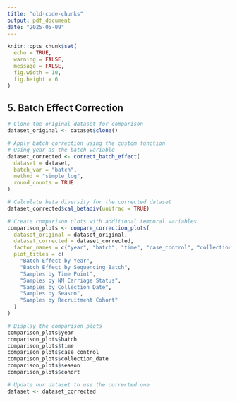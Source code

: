 ```yaml
---
title: "old-code-chunks"
output: pdf_document
date: "2025-05-09"
---
```


```r
knitr::opts_chunk$set(
  echo = TRUE,
  warning = FALSE,
  message = FALSE,
  fig.width = 10,
  fig.height = 6
)
```

## 5. Batch Effect Correction

```r
# Clone the original dataset for comparison
dataset_original <- dataset$clone()

# Apply batch correction using the custom function
# Using year as the batch variable
dataset_corrected <- correct_batch_effect(
  dataset = dataset, 
  batch_var = "batch",
  method = "simple_log",
  round_counts = TRUE
)

# Calculate beta diversity for the corrected dataset
dataset_corrected$cal_betadiv(unifrac = TRUE)

# Create comparison plots with additional temporal variables
comparison_plots <- compare_correction_plots(
  dataset_original = dataset_original,
  dataset_corrected = dataset_corrected,
  factor_names = c("year", "batch", "time", "case_control", "collection_date", "season", "cohort"),
  plot_titles = c(
    "Batch Effect by Year",
    "Batch Effect by Sequencing Batch",
    "Samples by Time Point",
    "Samples by NM Carriage Status",
    "Samples by Collection Date",
    "Samples by Season",
    "Samples by Recruitment Cohort"
  )
)

# Display the comparison plots
comparison_plots$year
comparison_plots$batch
comparison_plots$time
comparison_plots$case_control
comparison_plots$collection_date
comparison_plots$season
comparison_plots$cohort

# Update our dataset to use the corrected one
dataset <- dataset_corrected
```
